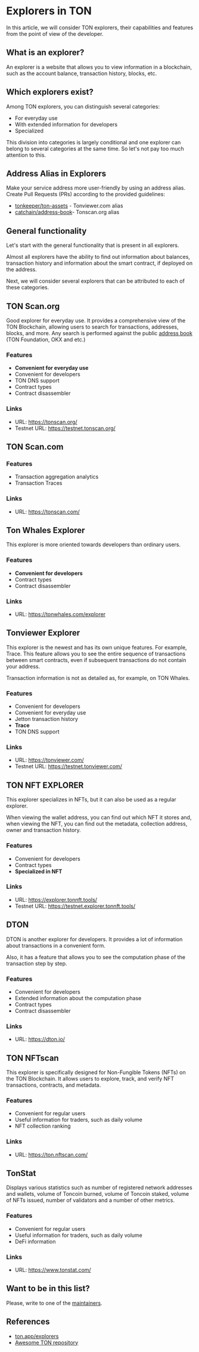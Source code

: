
# Explorers in TON

In this article, we will consider TON explorers, their capabilities and features from the point of view of the developer.

## What is an explorer?

An explorer is a website that allows you to view information in a blockchain, such as the account balance, transaction history, blocks, etc.

<Player url="https://www.youtube.com/watch?v=i5en19kzX6M" />

## Which explorers exist?

Among TON explorers, you can distinguish several categories:

- For everyday use
- With extended information for developers
- Specialized

This division into categories is largely conditional and one explorer can belong to several categories at the same time. So let's not pay too much attention to this.


## Address Alias in Explorers

Make your service address more user-friendly by using an address alias. Create Pull Requests (PRs) according to the provided guidelines:

- [tonkeeper/ton-assets](https://github.com/tonkeeper/ton-assets) - Tonviewer.com alias
- [catchain/address-book](https://github.com/catchain/address-book)- Tonscan.org alias

## General functionality

Let's start with the general functionality that is present in all explorers.

Almost all explorers have the ability to find out information about balances, transaction history and information about the smart contract, if deployed on the address.

Next, we will consider several explorers that can be attributed to each of these categories.

## TON Scan.org

Good explorer for everyday use. It provides a comprehensive view of the TON Blockchain, allowing users to search for transactions, addresses, blocks, and more. Any search is performed against the public [address book](https://github.com/catchain/tonscan/blob/master/src/addrbook.json) (TON Foundation, OKX and etc.)

### Features

- **Convenient for everyday use**
- Convenient for developers
- TON DNS support
- Сontract types
- Contract disassembler

### Links

- URL: https://tonscan.org/
- Testnet URL: https://testnet.tonscan.org/

## TON Scan.com

### Features

- Transaction aggregation analytics
- Transaction Traces

### Links

- URL: https://tonscan.com/

## Ton Whales Explorer

This explorer is more oriented towards developers than ordinary users.

### Features

- **Convenient for developers**
- Сontract types
- Contract disassembler

### Links

- URL: https://tonwhales.com/explorer

## Tonviewer Explorer

This explorer is the newest and has its own unique features.
For example, Trace. This feature allows you to see the entire sequence of transactions between smart contracts, even if subsequent transactions do not contain your address.

Transaction information is not as detailed as, for example, on TON Whales.

### Features

- Convenient for developers
- Convenient for everyday use
- Jetton transaction history
- **Trace**
- TON DNS support

### Links

- URL: https://tonviewer.com/
- Testnet URL: https://testnet.tonviewer.com/

## TON NFT EXPLORER

This explorer specializes in NFTs, but it can also be used as a regular explorer.

When viewing the wallet address, you can find out which NFT it stores and, when viewing the NFT, you can find out the metadata, collection address, owner and transaction history.

### Features

- Convenient for developers
- Сontract types
- **Specialized in NFT**

### Links

- URL: https://explorer.tonnft.tools/
- Testnet URL: https://testnet.explorer.tonnft.tools/

## DTON

DTON is another explorer for developers. It provides a lot of information about transactions in a convenient form.

Also, it has a feature that allows you to see the computation phase of the transaction step by step.

### Features

- Convenient for developers
- Extended information about the computation phase
- Сontract types
- Contract disassembler

### Links

- URL: https://dton.io/

## TON NFTscan

This explorer is specifically designed for Non-Fungible Tokens (NFTs) on the TON Blockchain. It allows users to explore, track, and verify NFT transactions, contracts, and metadata.

### Features

- Convenient for regular users
- Useful information for traders, such as daily volume
- NFT collection ranking

### Links

- URL: https://ton.nftscan.com/

## TonStat

Displays various statistics such as number of registered network addresses and wallets, volume of Toncoin burned, volume of Toncoin staked, volume of NFTs issued, number of validators and a number of other metrics.

### Features

- Convenient for regular users
- Useful information for traders, such as daily volume
- DeFi information

### Links

- URL: https://www.tonstat.com/

## Want to be in this list?

Please, write to one of the [maintainers](/docs/contribute/maintainers.md).

## References

- [ton.app/explorers](https://ton.app/explorers)
- [Awesome TON repository](https://github.com/ton-community/awesome-ton)
